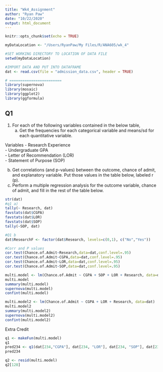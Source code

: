 ```yaml
---
title: "Wk4_Assignment"
author: "Ryan Paw"
date: "10/22/2020"
output: html_document
---
```


```r
knitr::opts_chunk$set(echo = TRUE)

myDataLocation <- "/Users/RyanPaw/My Files/R/ANA605/wk_4"

#SET WORKING DIRECTORY TO LOCATION OF DATA FILE
setwd(myDataLocation)

#IMPORT DATA AND PUT INTO DATAFRAME
dat <- read.csv(file = "admission_data.csv", header = TRUE)

# ========================
library(supernova)
library(mosaic)
library(ggplot2)
library(ggformula)
```

## Q1

1.	For each of the following variables contained in the below table,
    a.	Get the frequencies for each categorical variable and means/sd for each quantitative variable.

Variables
- Research Experience		
- Undergraduate GPA		
- Letter of Recommendation (LOR)		
- Statement of Purpose (SOP)	

b.	Get correlations (and p-values) between the outcome, chance of admit, and explanatory variable. Put those values in the table below, labeled r (p). 
c.	Perform a multiple regression analysis for the outcome variable, chance of admit, and fill in the rest of the table below.


```r
str(dat)
#q1 a)
tally(~ Research, dat)
favstats(dat$CGPA)
favstats(dat$LOR)
favstats(dat$SOP)
tally(~SOP, dat)
```
```r
#Q1 b
dat$ResearchF <- factor(dat$Research, levels=c(0,1), c("No","Yes"))

#Corr and P values
cor.test(Chance.of.Admit~Research,data=dat,conf.level=.95)
cor.test(Chance.of.Admit~CGPA,data=dat,conf.level=.95)
cor.test(Chance.of.Admit~LOR,data=dat,conf.level=.95)
cor.test(Chance.of.Admit~SOP,data=dat,conf.level=.95)
```
```r
multi.model <- lm(Chance.of.Admit ~ CGPA + SOP + LOR + Research, data=dat)
multi.model
summary(multi.model)
supernova(multi.model)
confint(multi.model)
```

```r
multi.model2 <- lm(Chance.of.Admit ~ CGPA + LOR + Research, data=dat)
multi.model2
summary(multi.model2)
supernova(multi.model2)
confint(multi.model2)
```
Extra Credit
```r
q1 <- makeFun(multi.model)
q1
pred234 <- q1(dat[234,"CGPA"], dat[234, "LOR"], dat[234, "SOP"], dat[234, "Research"])
pred234

q2 <- resid(multi.model)
q2[128]
```